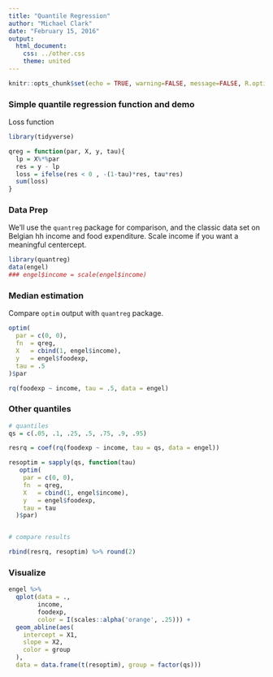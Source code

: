 ```yaml
---
title: "Quantile Regression"
author: "Michael Clark"
date: "February 15, 2016"
output:
  html_document:
    css: ../other.css
    theme: united
---
```


```r
knitr::opts_chunk$set(echo = TRUE, warning=FALSE, message=FALSE, R.options=list(width=120))
```

### Simple quantile regression function and demo

Loss function

```r
library(tidyverse)

qreg = function(par, X, y, tau){
  lp = X%*%par
  res = y - lp
  loss = ifelse(res < 0 , -(1-tau)*res, tau*res)
  sum(loss)
}
```



### Data Prep

We'll use the  `quantreg` package for comparison, and the classic data set on Belgian hh income and food expenditure.  Scale income if you want a meaningful centercept.

```r
library(quantreg)
data(engel)          
### engel$income = scale(engel$income)
```

### Median estimation

Compare `optim` output with `quantreg` package.

```r
optim(
  par = c(0, 0),
  fn  = qreg,
  X   = cbind(1, engel$income),
  y   = engel$foodexp,
  tau = .5
)$par

rq(foodexp ~ income, tau = .5, data = engel)
```


### Other quantiles

```r
# quantiles
qs = c(.05, .1, .25, .5, .75, .9, .95)

resrq = coef(rq(foodexp ~ income, tau = qs, data = engel))

resoptim = sapply(qs, function(tau)
   optim(
    par = c(0, 0),
    fn  = qreg,
    X   = cbind(1, engel$income),
    y   = engel$foodexp,
    tau = tau
  )$par)


# compare results

rbind(resrq, resoptim) %>% round(2)
```

### Visualize

```r
engel %>%
  qplot(data = .,
        income,
        foodexp,
        color = I(scales::alpha('orange', .25))) +
  geom_abline(aes(
    intercept = X1,
    slope = X2,
    color = group
  ),
  data = data.frame(t(resoptim), group = factor(qs)))
```
